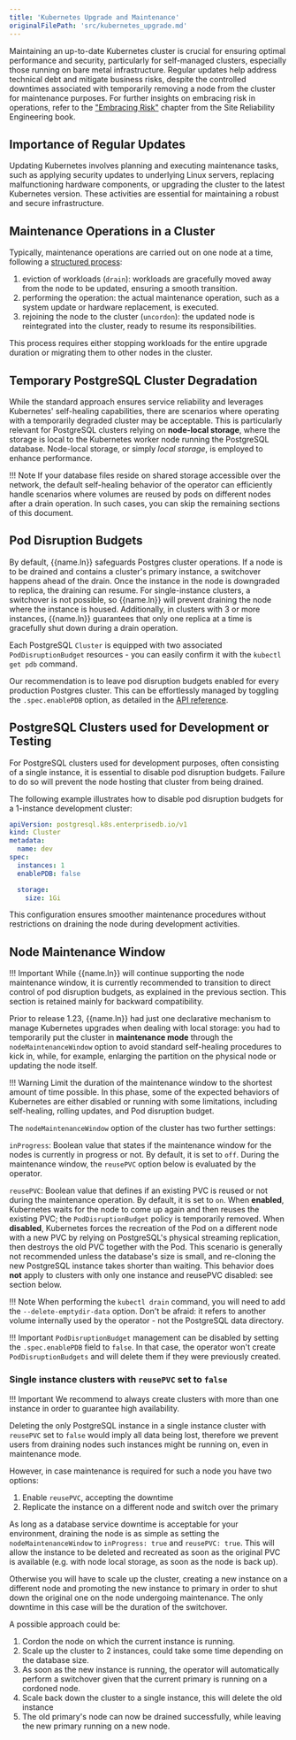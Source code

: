 ```yaml
---
title: 'Kubernetes Upgrade and Maintenance'
originalFilePath: 'src/kubernetes_upgrade.md'
---
```




Maintaining an up-to-date Kubernetes cluster is crucial for ensuring optimal
performance and security, particularly for self-managed clusters, especially
those running on bare metal infrastructure. Regular updates help address
technical debt and mitigate business risks, despite the controlled downtimes
associated with temporarily removing a node from the cluster for maintenance
purposes. For further insights on embracing risk in operations, refer to the
["Embracing Risk"](https://landing.google.com/sre/sre-book/chapters/embracing-risk/)
chapter from the Site Reliability Engineering book.

## Importance of Regular Updates

Updating Kubernetes involves planning and executing maintenance tasks, such as
applying security updates to underlying Linux servers, replacing malfunctioning
hardware components, or upgrading the cluster to the latest Kubernetes version.
These activities are essential for maintaining a robust and secure
infrastructure.

## Maintenance Operations in a Cluster

Typically, maintenance operations are carried out on one node at a time, following a [structured process](https://kubernetes.io/docs/tasks/administer-cluster/kubeadm/kubeadm-upgrade/):

1.  eviction of workloads (`drain`): workloads are gracefully moved away from
    the node to be updated, ensuring a smooth transition.
2.  performing the operation: the actual maintenance operation, such as a
    system update or hardware replacement, is executed.
3.  rejoining the node to the cluster (`uncordon`): the updated node is
    reintegrated into the cluster, ready to resume its responsibilities.

This process requires either stopping workloads for the entire upgrade duration
or migrating them to other nodes in the cluster.

## Temporary PostgreSQL Cluster Degradation

While the standard approach ensures service reliability and leverages
Kubernetes' self-healing capabilities, there are scenarios where operating with
a temporarily degraded cluster may be acceptable. This is particularly relevant
for PostgreSQL clusters relying on **node-local storage**, where the storage is
local to the Kubernetes worker node running the PostgreSQL database. Node-local
storage, or simply *local storage*, is employed to enhance performance.

!!! Note
    If your database files reside on shared storage accessible over the
    network, the default self-healing behavior of the operator can efficiently
    handle scenarios where volumes are reused by pods on different nodes after a
    drain operation. In such cases, you can skip the remaining sections of this
    document.

## Pod Disruption Budgets

By default, {{name.ln}} safeguards Postgres cluster operations. If a node is
to be drained and contains a cluster's primary instance, a switchover happens
ahead of the drain. Once the instance in the node is downgraded to replica, the
draining can resume.
For single-instance clusters, a switchover is not possible, so {{name.ln}}
will prevent draining the node where the instance is housed.
Additionally, in clusters with 3 or more instances, {{name.ln}} guarantees that
only one replica at a time is gracefully shut down during a drain operation.

Each PostgreSQL `Cluster` is equipped with two associated `PodDisruptionBudget`
resources - you can easily confirm it with the `kubectl get pdb` command.

Our recommendation is to leave pod disruption budgets enabled for every
production Postgres cluster. This can be effortlessly managed by toggling the
`.spec.enablePDB` option, as detailed in the
[API reference](pg4k.v1.md#postgresql-k8s-enterprisedb-io-v1-ClusterSpec).

## PostgreSQL Clusters used for Development or Testing

For PostgreSQL clusters used for development purposes, often consisting of
a single instance, it is essential to disable pod disruption budgets. Failure
to do so will prevent the node hosting that cluster from being drained.

The following example illustrates how to disable pod disruption budgets for a
1-instance development cluster:

```yaml
apiVersion: postgresql.k8s.enterprisedb.io/v1
kind: Cluster
metadata:
  name: dev
spec:
  instances: 1
  enablePDB: false

  storage:
    size: 1Gi
```

This configuration ensures smoother maintenance procedures without restrictions
on draining the node during development activities.

## Node Maintenance Window

!!! Important
    While {{name.ln}} will continue supporting the node maintenance window,
    it is currently recommended to transition to direct control of pod disruption
    budgets, as explained in the previous section. This section is retained
    mainly for backward compatibility.

Prior to release 1.23, {{name.ln}} had just one declarative mechanism to manage
Kubernetes upgrades when dealing with local storage: you had to temporarily put
the cluster in **maintenance mode** through the `nodeMaintenanceWindow` option
to avoid standard self-healing procedures to kick in, while, for example,
enlarging the partition on the physical node or updating the node itself.

!!! Warning
    Limit the duration of the maintenance window to the shortest
    amount of time possible. In this phase, some of the expected
    behaviors of Kubernetes are either disabled or running with
    some limitations, including self-healing, rolling updates,
    and Pod disruption budget.

The `nodeMaintenanceWindow` option of the cluster has two further
settings:

`inProgress`:
Boolean value that states if the maintenance window for the nodes
is currently in progress or not. By default, it is set to `off`.
During the maintenance window, the `reusePVC` option below is
evaluated by the operator.

`reusePVC`:
Boolean value that defines if an existing PVC is reused or
not during the maintenance operation. By default, it is set to `on`.
When **enabled**, Kubernetes waits for the node to come up
again and then reuses the existing PVC; the `PodDisruptionBudget`
policy is temporarily removed.
When **disabled**, Kubernetes forces the recreation of the
Pod on a different node with a new PVC by relying on
PostgreSQL's physical streaming replication, then destroys
the old PVC together with the Pod. This scenario is generally
not recommended unless the database's size is small, and re-cloning
the new PostgreSQL instance takes shorter than waiting. This behavior
does **not** apply to clusters with only one instance and
reusePVC disabled: see section below.

!!! Note
    When performing the `kubectl drain` command, you will need
    to add the `--delete-emptydir-data` option.
    Don't be afraid: it refers to another volume internally used
    by the operator - not the PostgreSQL data directory.

!!! Important
    `PodDisruptionBudget` management can be disabled by setting the
    `.spec.enablePDB` field to `false`. In that case, the operator won't
    create `PodDisruptionBudgets` and will delete them if they were
    previously created.

### Single instance clusters with `reusePVC` set to `false`

!!! Important
    We recommend to always create clusters with more
    than one instance in order to guarantee high availability.

Deleting the only PostgreSQL instance in a single instance cluster with
`reusePVC` set to `false` would imply all data being lost,
therefore we prevent users from draining nodes such instances might be running
on, even in maintenance mode.

However, in case maintenance is required for such a node you have two options:

1.  Enable `reusePVC`, accepting the downtime
2.  Replicate the instance on a different node and switch over the primary

As long as a database service downtime is acceptable for your environment,
draining the node is as simple as setting the `nodeMaintenanceWindow` to
`inProgress: true` and `reusePVC: true`. This will allow the instance to
be deleted and recreated as soon as the original PVC is available
(e.g. with node local storage, as soon as the node is back up).

Otherwise you will have to scale up the cluster, creating a new instance
on a different node and promoting the new instance to primary in order to
shut down the original one on the node undergoing maintenance. The only
downtime in this case will be the duration of the switchover.

A possible approach could be:

1.  Cordon the node on which the current instance is running.
2.  Scale up the cluster to 2 instances, could take some time depending on the database size.
3.  As soon as the new instance is running, the operator will automatically
    perform a switchover given that the current primary is running on a cordoned node.
4.  Scale back down the cluster to a single instance, this will delete the old instance
5.  The old primary's node can now be drained successfully, while leaving the new primary
    running on a new node.

